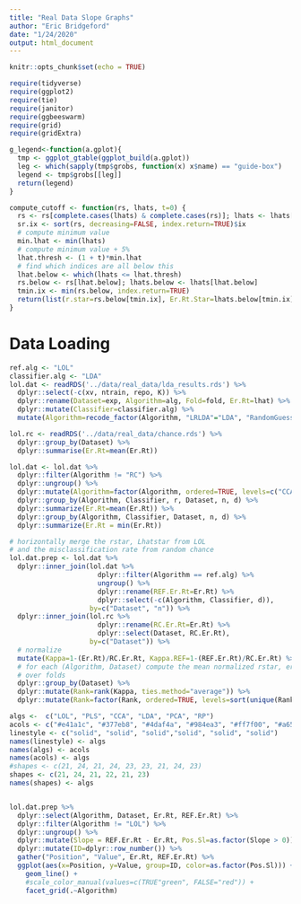 ```yaml
---
title: "Real Data Slope Graphs"
author: "Eric Bridgeford"
date: "1/24/2020"
output: html_document
---
```


```r
knitr::opts_chunk$set(echo = TRUE)
```


```r
require(tidyverse)
require(ggplot2)
require(tie)
require(janitor)
require(ggbeeswarm)
require(grid)
require(gridExtra)

g_legend<-function(a.gplot){
  tmp <- ggplot_gtable(ggplot_build(a.gplot))
  leg <- which(sapply(tmp$grobs, function(x) x$name) == "guide-box")
  legend <- tmp$grobs[[leg]]
  return(legend)
}

compute_cutoff <- function(rs, lhats, t=0) {
  rs <- rs[complete.cases(lhats) & complete.cases(rs)]; lhats <- lhats[complete.cases(lhats) & complete.cases(rs)]
  sr.ix <- sort(rs, decreasing=FALSE, index.return=TRUE)$ix
  # compute minimum value
  min.lhat <- min(lhats)
  # compute minimum value + 5%
  lhat.thresh <- (1 + t)*min.lhat
  # find which indices are all below this
  lhat.below <- which(lhats <= lhat.thresh)
  rs.below <- rs[lhat.below]; lhats.below <- lhats[lhat.below]
  tmin.ix <- min(rs.below, index.return=TRUE)
  return(list(r.star=rs.below[tmin.ix], Er.Rt.Star=lhats.below[tmin.ix]))
}
```

# Data Loading

```r
ref.alg <- "LOL"
classifier.alg <- "LDA"
lol.dat <- readRDS('../data/real_data/lda_results.rds') %>%
  dplyr::select(-c(xv, ntrain, repo, K)) %>%
  dplyr::rename(Dataset=exp, Algorithm=alg, Fold=fold, Er.Rt=lhat) %>%
  dplyr::mutate(Classifier=classifier.alg) %>%
  mutate(Algorithm=recode_factor(Algorithm, "LRLDA"="LDA", "RandomGuess"="RC"))

lol.rc <- readRDS('../data/real_data/chance.rds') %>%
  dplyr::group_by(Dataset) %>%
  dplyr::summarise(Er.Rt=mean(Er.Rt))

lol.dat <- lol.dat %>%
  dplyr::filter(Algorithm != "RC") %>%
  dplyr::ungroup() %>%
  dplyr::mutate(Algorithm=factor(Algorithm, ordered=TRUE, levels=c("CCA", "RP", "LDA", "PLS", "PCA", "LOL"))) %>%
  dplyr::group_by(Algorithm, Classifier, r, Dataset, n, d) %>%
  dplyr::summarize(Er.Rt=mean(Er.Rt)) %>%
  dplyr::group_by(Algorithm, Classifier, Dataset, n, d) %>%
  dplyr::summarize(Er.Rt = min(Er.Rt))

# horizontally merge the rstar, Lhatstar from LOL
# and the misclassification rate from random chance
lol.dat.prep <- lol.dat %>%
  dplyr::inner_join(lol.dat %>%
                      dplyr::filter(Algorithm == ref.alg) %>%
                      ungroup() %>%
                      dplyr::rename(REF.Er.Rt=Er.Rt) %>%
                      dplyr::select(-c(Algorithm, Classifier, d)),
                    by=c("Dataset", "n")) %>%
  dplyr::inner_join(lol.rc %>%
                      dplyr::rename(RC.Er.Rt=Er.Rt) %>%
                      dplyr::select(Dataset, RC.Er.Rt),
                    by=c("Dataset")) %>%
  # normalize
  mutate(Kappa=1-(Er.Rt)/RC.Er.Rt, Kappa.REF=1-(REF.Er.Rt)/RC.Er.Rt) %>%
  # for each (Algorithm, Dataset) compute the mean normalized rstar, error rate
  # over folds
  dplyr::group_by(Dataset) %>%
  dplyr::mutate(Rank=rank(Kappa, ties.method="average")) %>%
  dplyr::mutate(Rank=factor(Rank, ordered=TRUE, levels=sort(unique(Rank))))
```

```r
algs <-  c("LOL", "PLS", "CCA", "LDA", "PCA", "RP")
acols <- c("#e41a1c", "#377eb8", "#4daf4a", "#984ea3", "#ff7f00", "#a65628")
linestyle <- c("solid", "solid", "solid","solid", "solid", "solid")
names(linestyle) <- algs
names(algs) <- acols
names(acols) <- algs
#shapes <- c(21, 24, 21, 24, 23, 23, 21, 24, 23)
shapes <- c(21, 24, 21, 22, 21, 23)
names(shapes) <- algs


lol.dat.prep %>%
  dplyr::select(Algorithm, Dataset, Er.Rt, REF.Er.Rt) %>%
  dplyr::filter(Algorithm != "LOL") %>%
  dplyr::ungroup() %>%
  dplyr::mutate(Slope = REF.Er.Rt - Er.Rt, Pos.Sl=as.factor(Slope > 0)) %>%
  dplyr::mutate(ID=dplyr::row_number()) %>%
  gather("Position", "Value", Er.Rt, REF.Er.Rt) %>%
  ggplot(aes(x=Position, y=Value, group=ID, color=as.factor(Pos.Sl))) +
    geom_line() +
    #scale_color_manual(values=c(TRUE"green", FALSE="red")) +
    facet_grid(.~Algorithm)
```
